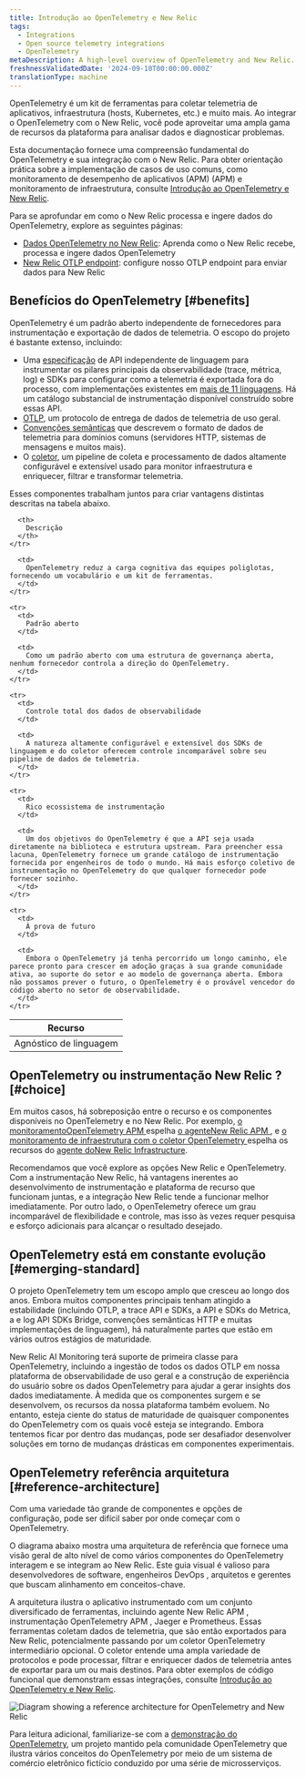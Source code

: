 ```yaml
---
title: Introdução ao OpenTelemetry e New Relic
tags:
  - Integrations
  - Open source telemetry integrations
  - OpenTelemetry
metaDescription: A high-level overview of OpenTelemetry and New Relic.
freshnessValidatedDate: '2024-09-10T00:00:00.000Z'
translationType: machine
---
```


OpenTelemetry é um kit de ferramentas para coletar telemetria de aplicativos, infraestrutura (hosts, Kubernetes, etc.) e muito mais. Ao integrar o OpenTelemetry com o New Relic, você pode aproveitar uma ampla gama de recursos da plataforma para analisar dados e diagnosticar problemas.

Esta documentação fornece uma compreensão fundamental do OpenTelemetry e sua integração com o New Relic. Para obter orientação prática sobre a implementação de casos de uso comuns, como monitoramento de desempenho de aplicativos (APM) (APM) e monitoramento de infraestrutura, consulte [Introdução ao OpenTelemetry e New Relic](/docs/opentelemetry/get-started/opentelemetry-get-started-intro/).

Para se aprofundar em como o New Relic processa e ingere dados do OpenTelemetry, explore as seguintes páginas:

* [Dados OpenTelemetry no New Relic](/docs/opentelemetry/best-practices/opentelemetry-data-overview/): Aprenda como o New Relic recebe, processa e ingere dados OpenTelemetry
* [New Relic OTLP endpoint](/docs/opentelemetry/best-practices/opentelemetry-otlp/): configure nosso OTLP endpoint para enviar dados para New Relic

## Benefícios do OpenTelemetry [#benefits]

OpenTelemetry é um padrão aberto independente de fornecedores para instrumentação e exportação de dados de telemetria. O escopo do projeto é bastante extenso, incluindo:

* Uma [especificação](https://opentelemetry.io/docs/specs/otel/) de API independente de linguagem para instrumentar os pilares principais da observabilidade (trace, métrica, log) e SDKs para configurar como a telemetria é exportada fora do processo, com implementações existentes em [mais de 11 linguagens](https://opentelemetry.io/docs/languages/). Há um catálogo substancial de instrumentação disponível construído sobre essas API.
* [OTLP](https://opentelemetry.io/docs/specs/otlp/), um protocolo de entrega de dados de telemetria de uso geral.
* [Convenções semânticas](https://opentelemetry.io/docs/specs/semconv/) que descrevem o formato de dados de telemetria para domínios comuns (servidores HTTP, sistemas de mensagens e muitos mais).
* O [coletor](https://opentelemetry.io/docs/collector/), um pipeline de coleta e processamento de dados altamente configurável e extensível usado para monitor infraestrutura e enriquecer, filtrar e transformar telemetria.

Esses componentes trabalham juntos para criar vantagens distintas descritas na tabela abaixo.

<table>
  <thead>
    <tr>
      <th style={{ width: "200px" }}>
        Recurso
      </th>

      <th>
        Descrição
      </th>
    </tr>
  </thead>

  <tbody>
    <tr>
      <td>
        Agnóstico de linguagem
      </td>

      <td>
        OpenTelemetry reduz a carga cognitiva das equipes poliglotas, fornecendo um vocabulário e um kit de ferramentas.
      </td>
    </tr>

    <tr>
      <td>
        Padrão aberto
      </td>

      <td>
        Como um padrão aberto com uma estrutura de governança aberta, nenhum fornecedor controla a direção do OpenTelemetry.
      </td>
    </tr>

    <tr>
      <td>
        Controle total dos dados de observabilidade
      </td>

      <td>
        A natureza altamente configurável e extensível dos SDKs de linguagem e do coletor oferecem controle incomparável sobre seu pipeline de dados de telemetria.
      </td>
    </tr>

    <tr>
      <td>
        Rico ecossistema de instrumentação
      </td>

      <td>
        Um dos objetivos do OpenTelemetry é que a API seja usada diretamente na biblioteca e estrutura upstream. Para preencher essa lacuna, OpenTelemetry fornece um grande catálogo de instrumentação fornecida por engenheiros de todo o mundo. Há mais esforço coletivo de instrumentação no OpenTelemetry do que qualquer fornecedor pode fornecer sozinho.
      </td>
    </tr>

    <tr>
      <td>
        À prova de futuro
      </td>

      <td>
        Embora o OpenTelemetry já tenha percorrido um longo caminho, ele parece pronto para crescer em adoção graças à sua grande comunidade ativa, ao suporte do setor e ao modelo de governança aberta. Embora não possamos prever o futuro, o OpenTelemetry é o provável vencedor do código aberto no setor de observabilidade.
      </td>
    </tr>
  </tbody>
</table>

## OpenTelemetry ou instrumentação New Relic ? [#choice]

Em muitos casos, há sobreposição entre o recurso e os componentes disponíveis no OpenTelemetry e no New Relic. Por exemplo, [o monitoramentoOpenTelemetry APM ](/docs/opentelemetry/get-started/apm-monitoring/opentelemetry-apm-intro/)espelha [o agenteNew Relic APM ](/docs/apm/new-relic-apm/getting-started/introduction-apm/), e [o monitoramento de infraestrutura com o coletor OpenTelemetry ](/docs/opentelemetry/get-started/collector-infra-monitoring/opentelemetry-collector-infra-intro/)espelha os recursos do [agente doNew Relic Infrastructure](/docs/infrastructure/infrastructure-monitoring/get-started/get-started-infrastructure-monitoring/).

Recomendamos que você explore as opções New Relic e OpenTelemetry. Com a instrumentação New Relic, há vantagens inerentes ao desenvolvimento de instrumentação e plataforma de recurso que funcionam juntas, e a integração New Relic tende a funcionar melhor imediatamente. Por outro lado, o OpenTelemetry oferece um grau incomparável de flexibilidade e controle, mas isso às vezes requer pesquisa e esforço adicionais para alcançar o resultado desejado.

## OpenTelemetry está em constante evolução [#emerging-standard]

O projeto OpenTelemetry tem um escopo amplo que cresceu ao longo dos anos. Embora muitos componentes principais tenham atingido a estabilidade (incluindo OTLP, a trace API e SDKs, a API e SDKs do Metrica, a e log API SDKs Bridge, convenções semânticas HTTP e muitas implementações de linguagem), há naturalmente partes que estão em vários outros estágios de maturidade.

New Relic AI Monitoring terá suporte de primeira classe para OpenTelemetry, incluindo a ingestão de todos os dados OTLP em nossa plataforma de observabilidade de uso geral e a construção de experiência do usuário sobre os dados OpenTelemetry para ajudar a gerar insights dos dados imediatamente. À medida que os componentes surgem e se desenvolvem, os recursos da nossa plataforma também evoluem. No entanto, esteja ciente do status de maturidade de quaisquer componentes do OpenTelemetry com os quais você esteja se integrando. Embora tentemos ficar por dentro das mudanças, pode ser desafiador desenvolver soluções em torno de mudanças drásticas em componentes experimentais.

## OpenTelemetry referência arquitetura [#reference-architecture]

Com uma variedade tão grande de componentes e opções de configuração, pode ser difícil saber por onde começar com o OpenTelemetry.

O diagrama abaixo mostra uma arquitetura de referência que fornece uma visão geral de alto nível de como vários componentes do OpenTelemetry interagem e se integram ao New Relic. Este guia visual é valioso para desenvolvedores de software, engenheiros DevOps , arquitetos e gerentes que buscam alinhamento em conceitos-chave.

A arquitetura ilustra o aplicativo instrumentado com um conjunto diversificado de ferramentas, incluindo agente New Relic APM , instrumentação OpenTelemetry APM , Jaeger e Prometheus. Essas ferramentas coletam dados de telemetria, que são então exportados para New Relic, potencialmente passando por um coletor OpenTelemetry intermediário opcional. O coletor entende uma ampla variedade de protocolos e pode processar, filtrar e enriquecer dados de telemetria antes de exportar para um ou mais destinos. Para obter exemplos de código funcional que demonstram essas integrações, consulte [Introdução ao OpenTelemetry e New Relic](/docs/opentelemetry/get-started/opentelemetry-get-started-intro/).

<img title="Diagram showing a reference architecture for OpenTelemetry and New Relic" alt="Diagram showing a reference architecture for OpenTelemetry and New Relic" src="/images/more-integrations_diagram_otel-ref-arch.webp" />

Para leitura adicional, familiarize-se com a [demonstração do OpenTelemetry](https://opentelemetry.io/docs/demo/), um projeto mantido pela comunidade OpenTelemetry que ilustra vários conceitos do OpenTelemetry por meio de um sistema de comércio eletrônico fictício conduzido por uma série de microsserviços.